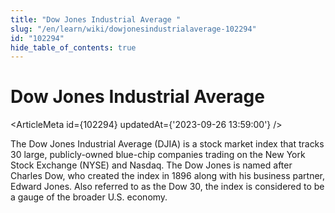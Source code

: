 ```yaml
---
title: "Dow Jones Industrial Average "
slug: "/en/learn/wiki/dowjonesindustrialaverage-102294"
id: "102294"
hide_table_of_contents: true
---
```



# Dow Jones Industrial Average 

<ArticleMeta id={102294} updatedAt={'2023-09-26 13:59:00'} />
<div className='border-solid border-b border-t-0 my-4 border-[var(--ifm-color-gray-300)]' />

The Dow Jones Industrial Average (DJIA) is a stock market index that tracks 30 large, publicly-owned blue-chip companies trading on the New York Stock Exchange (NYSE) and Nasdaq. The Dow Jones is named after Charles Dow, who created the index in 1896 along with his business partner, Edward Jones. Also referred to as the Dow 30, the index is considered to be a gauge of the broader U.S. economy.
